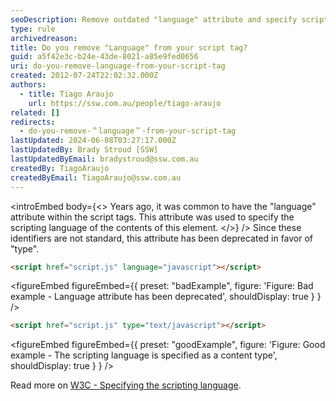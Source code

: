 ```yaml
---
seoDescription: Remove outdated "language" attribute and specify scripting language as a content type instead.
type: rule
archivedreason:
title: Do you remove "Language" from your script tag?
guid: a5f42e3c-b24e-43de-8021-a85e9fed0656
uri: do-you-remove-language-from-your-script-tag
created: 2012-07-24T22:02:32.000Z
authors:
  - title: Tiago Araujo
    url: https://ssw.com.au/people/tiago-araujo
related: []
redirects:
  - do-you-remove-＂language＂-from-your-script-tag
lastUpdated: 2024-06-08T03:27:17.000Z
lastUpdatedBy: Brady Stroud [SSW]
lastUpdatedByEmail: bradystroud@ssw.com.au
createdBy: TiagoAraujo
createdByEmail: TiagoAraujo@ssw.com.au
---
```


<introEmbed
  body={<>
Years ago, it was common to have the "language" attribute within the script tags. This attribute was used to specify the scripting language of the contents of this element.
  </>}
/>
Since these identifiers are not standard, this attribute has been deprecated in favor of "type".

```html
<script href="script.js" language="javascript"></script>
```

<figureEmbed figureEmbed={{
  preset: "badExample",
  figure: 'Figure: Bad example - Language attribute has been deprecated',
  shouldDisplay: true
} } />


```html
<script href="script.js" type="text/javascript"></script>
```

<figureEmbed figureEmbed={{
  preset: "goodExample",
  figure: 'Figure: Good example - The scripting language is specified as a content type',
  shouldDisplay: true
} } />


Read more on [W3C - Specifying the scripting language](https://www.w3.org/TR/html4/interact/scripts.html#h-18.2.2).
